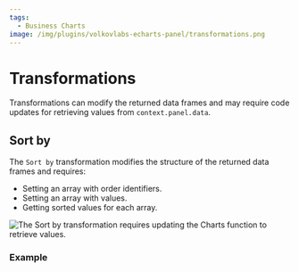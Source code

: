 ```yaml
---
tags:
  - Business Charts
image: /img/plugins/volkovlabs-echarts-panel/transformations.png
---
```



# Transformations

Transformations can modify the returned data frames and may require code updates for retrieving values from `context.panel.data`.

## Sort by

The `Sort by` transformation modifies the structure of the returned data frames and requires:

- Setting an array with order identifiers.
- Setting an array with values.
- Getting sorted values for each array.

<Image
  title="The Sort by transformation requires updating the Charts function to retrieve values."
  src="/img/plugins/volkovlabs-echarts-panel/transformations.png"
/>

### Example

<Code
  url="https://github.com/VolkovLabs/volkovlabs.io/blob/main/docs/volkovlabs-echarts-panel/js/transformations.js"
  language="js"
/>
